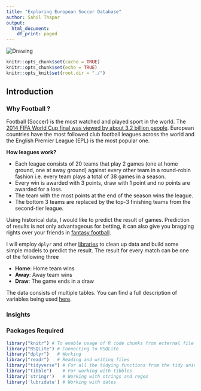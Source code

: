 ```yaml
---
title: "Exploring European Soccer Database"
author: Sahil Thapar
output:
  html_document:
    df_print: paged
---
```

<img src="https://d2lm6fxwu08ot6.cloudfront.net/img-thumbs/960w/LHHL7FKKVD.jpg" alt="Drawing" style="height: 50px, width: 500px;"/>
```r
knitr::opts_chunk$set(cache = TRUE)
knitr::opts_chunk$set(echo = TRUE)
knitr::opts_knit$set(root.dir = "./")
```
## Introduction {.tabset}

### Why Football ?

Football (Soccer) is the most watched and played sport in the world. The [2014 FIFA
World Cup final was viewed by about 3.2 billion people](http://www.fifa.com/worldcup/news/y=2015/m=12/news=2014-fifa-world-cuptm-reached-3-2-billion-viewers-one-billion-watched--2745519.html).
European countries have the most followed club football leagues across the world and the English Premier League (EPL) is the most popular one.  

__How leagues work?__

* Each league consists of 20 teams that play 2 games (one at home ground, one at away ground) against every other team in a round-robin fashion i.e. every team plays a total of 38 games in a season.  
* Every win is awarded with 3 points, draw with 1 point and no points are awarded for a loss.  
* The team with the most points at the end of the season wins the league.  
* The bottom 3 teams are replaced by the top-3 finishing teams from the second-tier league.  

Using historical data, I would like to predict the result of games. Prediction of
results is not only advantageous for betting, it can also give you bragging rights
over your friends in [fantasy football](https://fantasy.premierleague.com/).  

I will employ `dplyr` and other [libraries]() to clean up data and build some simple
models to predict the result. The result for every match can be one of the following three

* __Home__: Home team wins
* __Away__: Away team wins
* __Draw__: The game ends in a draw

The data consists of multiple tables. You can find a full description of variables being used [here](https://sahilthapar.github.io/datawranglingfinalproject/data_description.html).

### Insights


### Packages Required

```r
library("knitr") # To enable usage of R code chunks from ecternal file in the Rmd
library("RSQLite") # Connecting to RSQLite
library("dplyr")   # Working 
library("readr")   # Reading and writing files
library("tidyverse") # For all the tidying functions from the tidy universe
library("tibble")    # For working with tibbles
library('stringr')   # Working with strings and regex
library('lubridate') # Working with dates
```
